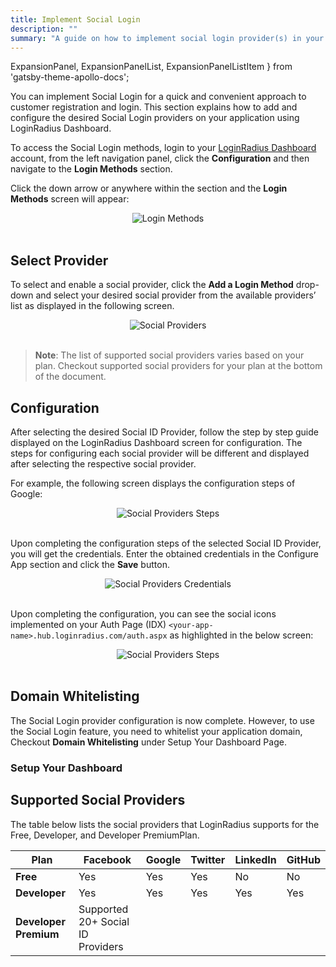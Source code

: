 ```yaml
---
title: Implement Social Login
description: ""
summary: "A guide on how to implement social login provider(s) in your application."
---
```


  ExpansionPanel,
  ExpansionPanelList,
  ExpansionPanelListItem
} from 'gatsby-theme-apollo-docs';
 


You can implement Social Login for a quick and convenient approach to customer registration and login. This section explains how to add and configure the desired Social Login providers on your application using LoginRadius Dashboard.

To access the Social Login methods, login to your [LoginRadius Dashboard](https://dashboard.loginradius.com/dashboard) account, from the left navigation panel, click the **Configuration** and then navigate to the **Login Methods** section. 

Click the down arrow or anywhere within the section and the **Login Methods** screen will appear:

<div style="text-align:center">
  <img src="../assets/howto/implement-social-login/login-methods.png" alt="Login Methods" />
</div>
<br/>


## Select Provider

To select and enable a social provider, click the **Add a Login Method** drop-down and select your desired social provider from the available providers’ list as displayed in the following screen.

<div style="text-align:center">
  <img src="../assets/howto/implement-social-login/add-provider.png" alt="Social Providers" />
</div>
<br/>


> **Note**: The list of supported social providers varies based on your plan. Checkout supported social providers for your plan at the bottom of the document.

## Configuration

After selecting the desired Social ID Provider, follow the step by step guide displayed on the LoginRadius Dashboard screen for configuration. The steps for configuring each social provider will be different and displayed after selecting the respective social provider.

For example, the following screen displays the configuration steps of Google:

<div style="text-align:center">
  <img src="../assets/howto/implement-social-login/provider-steps.png" alt="Social Providers Steps" />
</div>
<br/>

Upon completing the configuration steps of the selected Social ID Provider, you will get the credentials. Enter the obtained credentials in the Configure App section and click the **Save** button.


<div style="text-align:center">
  <img src="../assets/howto/implement-social-login/app-credentials.png" alt="Social Providers Credentials" />
</div>
<br/>


Upon completing the configuration, you can see the social icons implemented on your Auth Page (IDX) `<your-app-name>.hub.loginradius.com/auth.aspx` as highlighted in the below screen:


<div style="text-align:center">
  <img src="../assets/howto/implement-social-login/auth-page-provider.png" alt="Social Providers Steps" />
</div>
<br/>



## Domain Whitelisting

The Social Login provider configuration is now complete. However, to use the Social Login feature, you need to whitelist your application domain, Checkout **Domain Whitelisting** under Setup Your Dashboard Page.

### Setup Your Dashboard
 
<ExpansionPanel title="Click here to view details">
  <Setup />
</ExpansionPanel>


## Supported Social Providers

The table below lists the social providers that LoginRadius supports for the Free, Developer, and Developer PremiumPlan. 

|**Plan**|**Facebook**|**Google**|**Twitter**|**LinkedIn**|**GitHub**|
|----|--------|------|-------|--------|------|
|**Free**|Yes|Yes|Yes|No|No|
|**Developer**|Yes|Yes|Yes|Yes|Yes|
|**Developer Premium**| Supported  20+ Social ID Providers|



